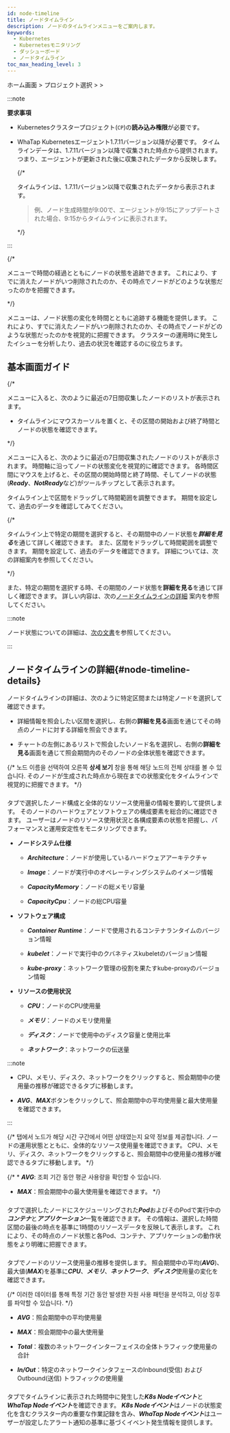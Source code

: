 ```yaml
---
id: node-timeline
title: ノードタイムライン
description: ノードのタイムラインメニューをご案内します。
keywords:
  - Kubernetes
  - Kubernetesモニタリング
  - ダッシューボード
  - ノードタイムライン
toc_max_heading_level: 3
---
```


ホーム画面 &gt; プロジェクト選択 &gt; <Cmdname sid="side_cluster" className="uitext" /> &gt; <Cmdname sid="side_nodeTimeline" className="uitext" />

:::note 

**要求事項**

- Kubernetesクラスタープロジェクト(<code class='my'>CP</code>)の**読み込み権限**が必要です。

- WhaTap Kubernetesエージェント1.7.11バージョン以降が必要です。 タイムラインデータは、1.7.11バージョン以降で収集された時点から提供されます。 つまり、エージェントが更新された後に収集されたデータから反映します。

  {/* 

  タイムラインは、1.7.11バージョン以降で収集されたデータから表示されます。

  > 例、ノード生成時間が9:00で、エージェントが9:15にアップデートされた場合、9:15からタイムラインに表示されます。 

  */}

:::

{/* 

<Cmdname sid="side_nodeTimeline" className="uitext" />メニューで時間の経過とともにノードの状態を追跡できます。 これにより、すでに消えたノードがいつ削除されたのか、その時点でノードがどのような状態だったのかを把握できます。

*/}

<Cmdname sid="side_nodeTimeline" className="uitext" />メニューは、ノード状態の変化を時間とともに追跡する機能を提供します。 これにより、すでに消えたノードがいつ削除されたのか、その時点でノードがどのような状態だったのかを視覚的に把握できます。 クラスターの運用時に発生したイシューを分析したり、過去の状況を確認するのに役立ちます。

## 基本画面ガイド

{/* 

<Cmdname sid="side_nodeTimeline" className="uitext" />メニューに入ると、次のように最近の7日間収集したノードのリストが表示されます。

- タイムラインにマウスカーソルを置くと、その区間の開始および終了時間とノードの状態を確認できます。  

*/}

<Cmdname sid="side_nodeTimeline" className="uitext" />メニューに入ると、次のように最近の7日間収集されたノードのリストが表示されます。 時間軸に沿ってノードの状態変化を視覚的に確認できます。 各時間区間にマウスを上げると、その区間の開始時間と終了時間、そしてノードの状態(***Ready***、***NotReady***など)がツールチップとして表示されます。

<ImgLang img='k8s-node-timeline.png' />

タイムライン上で区間をドラッグして時間範囲を調整できます。 期間を設定して、過去のデータを確認してみてください。 

<ImgLang img='k8s-node-timeline-drag.png' />

{/* 

タイムライン上で特定の期間を選択すると、その期間中のノード状態を***詳細を見る***を通じて詳しく確認できます。 また、区間をドラッグして時間範囲を調整できます。 期間を設定して、過去のデータを確認できます。 詳細については、次の詳細案内を参照してください。  

<ImgLang img='k8s-node-timeline-drag.gif' />

*/}

また、特定の期間を選択する時、その期間のノード状態を**詳細を見る**を通じて詳しく確認できます。 詳しい内容は、次の[ノードタイムラインの詳細](#node-timeline-details) 案内を参照してください。 

:::note 

ノード状態についての詳細は、[次の文書](https://kubernetes.io/docs/concepts/architecture/nodes/#node-status)を参照してください。 

:::

## ノードタイムラインの詳細{#node-timeline-details}

ノードタイムラインの詳細は、次のように特定区間または特定ノードを選択して確認できます。 

<ImgLang img='k8s-node-timeline-stage.png' />

- 詳細情報を照会したい区間を選択し、右側の**詳細を見る**画面を通じてその時点のノードに対する詳細を照会できます。 

- チャートの左側にあるリストで照会したいノード名を選択し、右側の**詳細を見る**画面を通じて照会期間内のそのノードの全体状態を確認できます。 

{/* 노드 이름을 선택하여 오른쪽 **상세 보기** 창을 통해 해당 노드의 전체 상태를 볼 수 있습니다. そのノードが生成された時点から現在までの状態変化をタイムラインで視覚的に把握できます。 */}

### <Cmdname sid="TTL08441" className="uitext" type="node" />

<Cmdname sid="TTL08441" className="uitext" type="node" />タブで選択したノード構成と全体的なリソース使用量の情報を要約して提供します。 そのノードのハードウェアとソフトウェアの構成要素を総合的に確認できます。 ユーザーはノードのリソース使用状況と各構成要素の状態を把握し、パフォーマンスと運用安定性をモニタリングできます。

<ImgLang img='k8s-node-timeline-config.png' />

- **ノードシステム仕様**

  - ***Architecture***：ノードが使用しているハードウェアアーキテクチャ

  - ***Image***：ノードが実行中のオペレーティングシステムのイメージ情報

  - ***CapacityMemory***：ノードの総メモリ容量

  - ***CapacityCpu***：ノードの総CPU容量

- **ソフトウェア構成** 

  - ***Container Runtime***：ノードで使用されるコンテナランタイムのバージョン情報 

  - ***kubelet***：ノードで実行中のクバネティスkubeletのバージョン情報 

  - ***kube-proxy***：ネットワーク管理の役割を果たすkube-proxyのバージョン情報 

- **リソースの使用状況** 

  - ***CPU***：ノードのCPU使用量

  - ***メモリ***：ノードのメモリ使用量

  - ***ディスク***：ノードで使用中のディスク容量と使用比率

  - ***ネットワーク***：ネットワークの伝送量 

:::note 

- CPU、メモリ、ディスク、ネットワークをクリックすると、照会期間中の使用量の推移が確認できる<Cmdname sid="metrics" className="uitext" />タブに移動します。 

- ***AVG***、***MAX***ボタンをクリックして、照会期間中の平均使用量と最大使用量を確認できます。

:::

{/* <Cmdname sid="TTL08441" className="uitext" type="node" /> 탭에서 노드가 해당 시간 구간에서 어떤 상태였는지 요약 정보를 제공합니다. ノードの運用状態とともに、全体的なリソース使用量を確認できます。 CPU、メモリ、ディスク、ネットワークをクリックすると、照会期間中の使用量の推移が確認できる<Cmdname sid="metrics" className="uitext" />タブに移動します。  */}

{/* \* ***AVG***: 조회 기간 동안 평균 사용량을 확인할 수 있습니다. 

- ***MAX***：照会期間中の最大使用量を確認できます。  */}

### <Cmdname sid="resource" className="uitext" />

<Cmdname sid="resource" className="uitext" />タブで選択したノードにスケジューリングされた***Pod***およびそのPodで実行中の***コンテナ***と***アプリケーション***一覧を確認できます。 その情報は、選択した時間区間の最後の時点を基準に1時間のリソースデータを反映して表示します。 これにより、その時点のノード状態と各Pod、コンテナ、アプリケーションの動作状態をより明確に把握できます。

<ImgLang img='k8s-node-timeline-resource.png' />

### <Cmdname sid="metrics" className="uitext" />

<Cmdname sid="metrics" className="uitext" />タブでノードのリソース使用量の推移を提供します。 照会期間中の平均(***AVG***)、最大値(***MAX***)を基準に***CPU***、***メモリ***、***ネットワーク***、***ディスク***使用量の変化を確認できます。

<ImgLang img='k8s-node-timeline-metrics.png' />

{/* 이러한 데이터를 통해 특정 기간 동안 발생한 자원 사용 패턴을 분석하고, 이상 징후를 파악할 수 있습니다. */}

- ***AVG***：照会期間中の平均使用量

- ***MAX***：照会期間中の最大使用量

- ***Total***：複数のネットワークインターフェイスの全体トラフィック使用量の合計

- ***In/Out***：特定のネットワークインタフェースのInbound(受信) およびOutbound(送信) トラフィックの使用量

### <Cmdname sid="event" className="uitext" />

<Cmdname sid="event" className="uitext" />タブでタイムラインに表示された時間中に発生した***K8s Nodeイベント***と***WhaTap Nodeイベント***を確認できます。 ***K8s Nodeイベント***はノードの状態変化を含むクラスター内の重要な作業記録を含み、***WhaTap Nodeイベント***はユーザーが設定したアラート通知の基準に基づくイベント発生情報を提供します。

<ImgLang img='k8s-node-timeline-event.png' />
